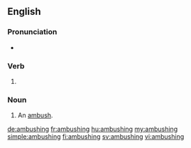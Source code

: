 ==English==

===Pronunciation===
* {{IPA|/ˈæmbʊʃɪŋ/|lang=en}}

===Verb===
{{head|en|present participle}}

# {{present participle of|ambush|lang=en|nocat=1}}

===Noun===
{{en-noun}}

# An [[ambush]].

[[de:ambushing]]
[[fr:ambushing]]
[[hu:ambushing]]
[[my:ambushing]]
[[simple:ambushing]]
[[fi:ambushing]]
[[sv:ambushing]]
[[vi:ambushing]]